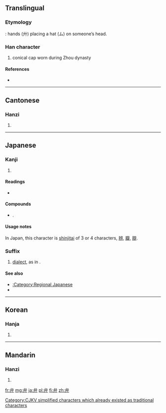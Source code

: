 {{also|辨|瓣|辯}}<!--(all of them only in Japanese Shinjitai)-->
==Translingual==
===Etymology===
{{Han compound|ls=i|ム|廾}}: hands (廾) placing a hat (ム) on someone’s head.

===Han character===
{{Han char|rn=55|rad=廾|as=02|sn=5|four=2344<sub>0</sub>|canj=戈廿 (IT), X戈廿 (XIT)}}

# conical cap worn during Zhou dynasty

====References====
* {{Han ref|kx=0353.110|dkj=09588|dj=0668.110|hdz=10514.070|uh=5F01|ud=24321|bh=A5AF|bd=42415}}

----

==Cantonese==

===Hanzi===
{{yue-hanzi|jyut=|y=bin6}}

# {{defn|Cantonese|sort=廾02}}

----

==Japanese==

===Kanji===
{{ja-kanji|grade=5|rs=廾02}}

# {{defn|Japanese|sort=廾02}}

====Readings====
* {{ja-readings|on=[[べん]] (ben), [[へん]] (hen)|kun=[[かんむり]] (kammuri), [[わける]] (wakeru), [[わきまえる]] (wakimaeru)}}

====Compounds====
* {{term|関西弁||Kansai dialect|tr=kansaiben|lang=ja|sc=Jpan}}.

====Usage notes====
In Japan, this character is [[shinjitai]] of 3 or 4 characters, [[辨]], [[瓣]], [[辯]].

===Suffix===
{{infl|ja|suffix|tr=べん, ben}}

# [[dialect]], as in {{term|関西弁||Kansai dialect|tr=kansaiben|lang=ja|sc=Jpan}}.

====See also====
* [[:Category:Regional Japanese]]
* {{term|方言||dialect|tr=ほうげん, hōgen|sc=Jpan|lang=ja}}

----

==Korean==

===Hanja===
{{ko-hanja|hangeul=[[변]], [[반]]|eumhun=|rv=byeon, ban|mr=pyŏn, pan|y=pyen, pan}}

# {{defn|Korean|sort=廾02}}

[[Category:CJKV simplified characters which already existed as traditional characters]]

----

==Mandarin==

===Hanzi===
{{cmn-hanzi|pin=[[biàn]] ([[bian4]])|wg=pien<sup>4</sup>}}

# {{defn|Mandarin|sort=廾02}}

[[fr:弁]]
[[mg:弁]]
[[ja:弁]]
[[pl:弁]]
[[fi:弁]]
[[zh:弁]]